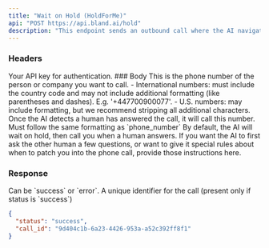 ```yaml
---
title: "Wait on Hold (HoldForMe)"
api: "POST https://api.bland.ai/hold"
description: "This endpoint sends an outbound call where the AI navigates customer service and waits on hold until a human being answers. Then it dispatches a call to a number you provide, patching in another human."
---
```


### Headers

<ParamField header="authorization" type="string" required>
  Your API key for authentication.
</ParamField>
### Body

<ParamField body="phone_number" type="string" required>
  This is the phone number of the person or company you want to call. - International numbers: must include the country
  code and may not include additional formatting (like parentheses and dashes). E.g. '+447700900077'. - U.S. numbers:
  may include formatting, but we recommend stripping all additional characters.
</ParamField>

<ParamField body="hold_connect" type="string" required>
  Once the AI detects a human has answered the call, it will call this number. Must follow the same formatting as
  `phone_number`
</ParamField>

<ParamField body="task" type="string">
  By default, the AI will wait on hold, then call you when a human answers. If you want the AI to first ask the other
  human a few questions, or want to give it special rules about when to patch you into the phone call, provide those
  instructions here.
</ParamField>

### Response

<ResponseField name="status" type="string">
  Can be `success` or `error`.
</ResponseField>

<ResponseField name="call_id" type="string">
  A unique identifier for the call (present only if status is `success`)
</ResponseField>

<ResponseExample>

```json Response
{
  "status": "success",
  "call_id": "9d404c1b-6a23-4426-953a-a52c392ff8f1"
}
```

</ResponseExample>
